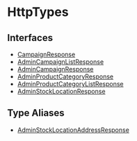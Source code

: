 
# HttpTypes

## Interfaces

- [CampaignResponse](../HttpTypes/interfaces/types.HttpTypes.CampaignResponse/page.mdx)
- [AdminCampaignListResponse](../HttpTypes/interfaces/types.HttpTypes.AdminCampaignListResponse/page.mdx)
- [AdminCampaignResponse](../HttpTypes/interfaces/types.HttpTypes.AdminCampaignResponse/page.mdx)
- [AdminProductCategoryResponse](../HttpTypes/interfaces/types.HttpTypes.AdminProductCategoryResponse/page.mdx)
- [AdminProductCategoryListResponse](../HttpTypes/interfaces/types.HttpTypes.AdminProductCategoryListResponse/page.mdx)
- [AdminStockLocationResponse](../HttpTypes/interfaces/types.HttpTypes.AdminStockLocationResponse/page.mdx)

## Type Aliases

- [AdminStockLocationAddressResponse](../HttpTypes/types/types.HttpTypes.AdminStockLocationAddressResponse/page.mdx)
